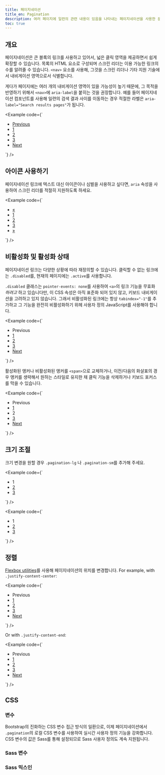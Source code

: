 ```yaml
---
title: 페이지네이션
title_en: Pagination
description: 여러 페이지에 일련의 관련 내용이 있음을 나타내는 페이지네이션을 사용한 문서와 예시입니다.
toc: true
---
```


## 개요

페이지네이션은 큰 블록의 링크를 사용하고 있어서, 넓은 클릭 영역을 제공하면서 쉽게 확장할 수 있습니다. 목록의 HTML 요소로 구성되며 스크린 리더는 이용 가능한 링크의 수를 알려줄 수 있습니다. `<nav>` 요소를 사용해, 그것을 스크린 리더나 기타 지원 기술에서 내비게이션 영역으로서 식별합니다.

게다가 페이지에는 여러 개의 내비게이션 영역이 있을 가능성이 높기 때문에, 그 목적을 반영하기 위해서 `<nav>`에 `aria-label`을 붙히는 것을 권장합니다. 예를 들어 페이지네이션 컴포넌트를 사용해 일련의 검색 결과 사이를 이동하는 경우 적절한 라벨은 `aria-label="Search results pages"`가 됩니다.

<Example code={`<nav aria-label="Page navigation example">
  <ul class="pagination">
    <li class="page-item"><a class="page-link" href="#">Previous</a></li>
    <li class="page-item"><a class="page-link" href="#">1</a></li>
    <li class="page-item"><a class="page-link" href="#">2</a></li>
    <li class="page-item"><a class="page-link" href="#">3</a></li>
    <li class="page-item"><a class="page-link" href="#">Next</a></li>
  </ul>
</nav>`} />

## 아이콘 사용하기

페이지네이션 링크에 텍스트 대신 아이콘이나 심벌을 사용하고 싶다면, `aria` 속성을 사용하여 스크린 리더를 적절히 지원하도록 하세요.

<Example code={`<nav aria-label="Page navigation example">
  <ul class="pagination">
    <li class="page-item">
      <a class="page-link" href="#" aria-label="Previous">
        <span aria-hidden="true">&laquo;</span>
      </a>
    </li>
    <li class="page-item"><a class="page-link" href="#">1</a></li>
    <li class="page-item"><a class="page-link" href="#">2</a></li>
    <li class="page-item"><a class="page-link" href="#">3</a></li>
    <li class="page-item">
      <a class="page-link" href="#" aria-label="Next">
        <span aria-hidden="true">&raquo;</span>
      </a>
    </li>
  </ul>
</nav>`} />

## 비활성화 및 활성화 상태

페이지네이션 링크는 다양한 상황에 따라 재정의할 수 있습니다. 클릭할 수 없는 링크에는 `.disabled`를, 현재의 페이지에는 `.active`를 사용합니다.

`.disabled` 클래스는 `pointer-events: none`를 사용하여 `<a>`의 링크 기능을 무효화 _하려고_ 하고 있습니다만, 이 CSS 속성은 아직 표준화 되어 있지 않고, 키보드 내비게이션을 고려하고 있지 않습니다. 그래서 비활성화된 링크에는 항상 `tabindex="-1"`를 추가하고 그 기능을 완전히 비활성화하기 위헤 사용자 정의 JavaScript를 사용해야 합니다.

<Example code={`<nav aria-label="...">
  <ul class="pagination">
    <li class="page-item disabled">
      <a class="page-link">Previous</a>
    </li>
    <li class="page-item"><a class="page-link" href="#">1</a></li>
    <li class="page-item active" aria-current="page">
      <a class="page-link" href="#">2</a>
    </li>
    <li class="page-item"><a class="page-link" href="#">3</a></li>
    <li class="page-item">
      <a class="page-link" href="#">Next</a>
    </li>
  </ul>
</nav>`} />

활성화된 앵커나 비활성화된 앵커를 `<span>`으로 교체하거나, 이전/다음의 화살표의 경우 앵커를 생략해서 원하는 스타일로 유지한 채 클릭 기능을 삭제하거나 키보드 포커스를 막을 수 있습니다.

<Example code={`<nav aria-label="...">
  <ul class="pagination">
    <li class="page-item disabled">
      <span class="page-link">Previous</span>
    </li>
    <li class="page-item"><a class="page-link" href="#">1</a></li>
    <li class="page-item active" aria-current="page">
      <span class="page-link">2</span>
    </li>
    <li class="page-item"><a class="page-link" href="#">3</a></li>
    <li class="page-item">
      <a class="page-link" href="#">Next</a>
    </li>
  </ul>
</nav>`} />

## 크기 조절

크기 변경을 원할 경우 `.pagination-lg` 나 `.pagination-sm`를 추가해 주세요.

<Example code={`<nav aria-label="...">
  <ul class="pagination pagination-lg">
    <li class="page-item active" aria-current="page">
      <span class="page-link">1</span>
    </li>
    <li class="page-item"><a class="page-link" href="#">2</a></li>
    <li class="page-item"><a class="page-link" href="#">3</a></li>
  </ul>
</nav>`} />

<Example code={`<nav aria-label="...">
  <ul class="pagination pagination-sm">
    <li class="page-item active" aria-current="page">
      <span class="page-link">1</span>
    </li>
    <li class="page-item"><a class="page-link" href="#">2</a></li>
    <li class="page-item"><a class="page-link" href="#">3</a></li>
  </ul>
</nav>`} />

## 정렬

[Flexbox utilities]([[docsref:/utilities/flex]])를 사용해 페이지네이션의 위치를 변경합니다. For example, with `.justify-content-center`:

<Example code={`<nav aria-label="Page navigation example">
  <ul class="pagination justify-content-center">
    <li class="page-item disabled">
      <a class="page-link">Previous</a>
    </li>
    <li class="page-item"><a class="page-link" href="#">1</a></li>
    <li class="page-item"><a class="page-link" href="#">2</a></li>
    <li class="page-item"><a class="page-link" href="#">3</a></li>
    <li class="page-item">
      <a class="page-link" href="#">Next</a>
    </li>
  </ul>
</nav>`} />

Or with `.justify-content-end`:

<Example code={`<nav aria-label="Page navigation example">
  <ul class="pagination justify-content-end">
    <li class="page-item disabled">
      <a class="page-link">Previous</a>
    </li>
    <li class="page-item"><a class="page-link" href="#">1</a></li>
    <li class="page-item"><a class="page-link" href="#">2</a></li>
    <li class="page-item"><a class="page-link" href="#">3</a></li>
    <li class="page-item">
      <a class="page-link" href="#">Next</a>
    </li>
  </ul>
</nav>`} />

## CSS

### 변수

<AddedIn version="5.2.0" />

Bootstrap의 진화하는 CSS 변수 접근 방식의 일환으로, 이제 페이지네이션에서 `.pagination`의 로컬 CSS 변수를 사용하여 실시간 사용자 정의 기능을 강화합니다. CSS 변수의 값은 Sass를 통해 설정되므로 Sass 사용자 정의도 계속 지원됩니다.

<ScssDocs name="pagination-css-vars" file="scss/_pagination.scss" />

### Sass 변수

<ScssDocs name="pagination-variables" file="scss/_variables.scss" />

### Sass 믹스인

<ScssDocs name="pagination-mixin" file="scss/mixins/_pagination.scss" />
